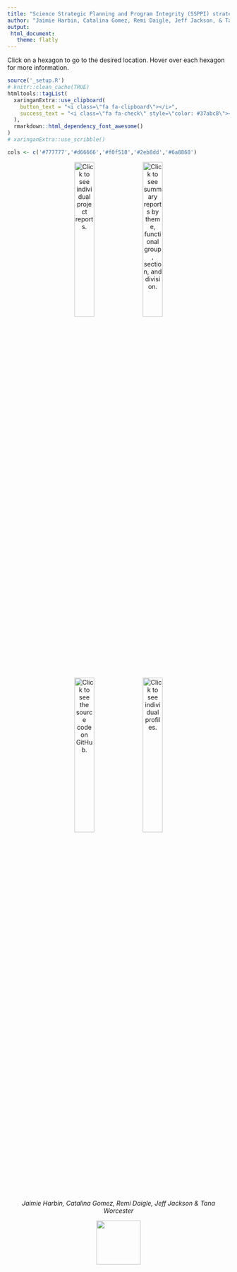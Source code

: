 ```yaml
---
title: "Science Strategic Planning and Program Integrity (SSPPI) strategic planning assessment (SPA) dataSPA R package"
author: "Jaimie Harbin, Catalina Gomez, Remi Daigle, Jeff Jackson, & Tana Worcester"
output:
 html_document:
   theme: flatly
---
```


Click on a hexagon to go to the desired location. Hover over each hexagon for more information.

```r
source('_setup.R')
# knitr::clean_cache(TRUE)
htmltools::tagList(
  xaringanExtra::use_clipboard(
    button_text = "<i class=\"fa fa-clipboard\"></i>",
    success_text = "<i class=\"fa fa-check\" style=\"color: #37abc8\"></i>",
  ),
  rmarkdown::html_dependency_font_awesome()
)
# xaringanExtra::use_scribble()

cols <- c('#777777','#d66666','#f0f518','#2eb8dd','#6a8868')
```


<span class="br2"></span>

<center>
<a href ="table.html"><img src="dataSPA2.png" width="30%" title = "Click to see individual project reports."></a>
<a href ="summary.html"><img src="DATASPA3.png" width="30%" title = "Click to see summary reports by theme, functional group, section, and division."></a>
</img></center>

<center>
<a href ="https://github.com/j-harbin/dataSPA/"><img src="DATASPA.png" width="30%" title = "Click to see the source code on GitHub."></a>
<a href ="https://orcid.org/0000-0003-3774-3732"><img src="DATASPA4.png" width="30%" title = "Click to see individual profiles."></a>
</img></center>

<span class="br2"></span>

<center><i>Jaimie Harbin, Catalina Gomez, Remi Daigle, Jeff Jackson & Tana Worcester</i></center>

<span class="br2"></span>

<center>
<img src="dfo.jpg" width="100px"></img>
</center>
